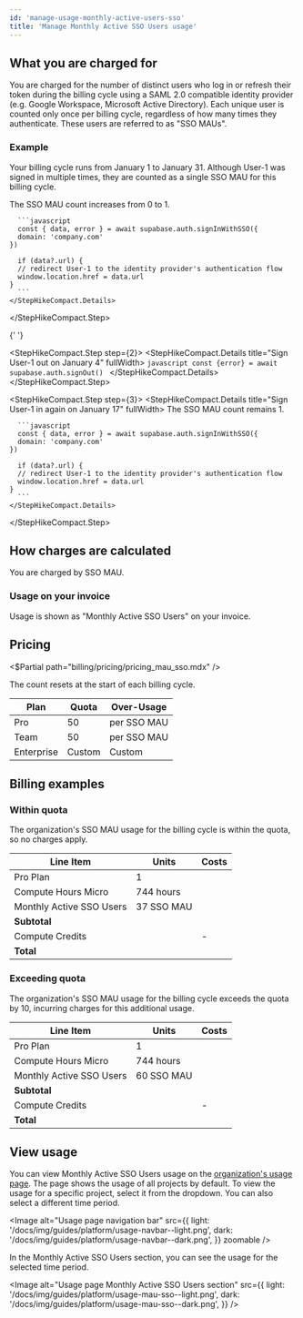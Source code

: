 ```yaml
---
id: 'manage-usage-monthly-active-users-sso'
title: 'Manage Monthly Active SSO Users usage'
---
```


## What you are charged for

You are charged for the number of distinct users who log in or refresh their token during the billing cycle using a SAML 2.0 compatible identity provider (e.g. Google Workspace, Microsoft Active Directory). Each unique user is counted only once per billing cycle, regardless of how many times they authenticate. These users are referred to as "SSO MAUs".

### Example

Your billing cycle runs from January 1 to January 31. Although User-1 was signed in multiple times, they are counted as a single SSO MAU for this billing cycle.

<StepHikeCompact>
  <StepHikeCompact.Step step={1}>
    <StepHikeCompact.Details title="Sign User-1 in on January 3" fullWidth>
      The SSO MAU count increases from 0 to 1.

      ```javascript
      const { data, error } = await supabase.auth.signInWithSSO({
      domain: 'company.com'
    })

      if (data?.url) {
      // redirect User-1 to the identity provider's authentication flow
      window.location.href = data.url
    }
      ```
    </StepHikeCompact.Details>

  </StepHikeCompact.Step>

{' '}

<StepHikeCompact.Step step={2}>
  <StepHikeCompact.Details title="Sign User-1 out on January 4" fullWidth>
    ```javascript
    const {error} = await supabase.auth.signOut()
    ```
  </StepHikeCompact.Details>
</StepHikeCompact.Step>

  <StepHikeCompact.Step step={3}>
    <StepHikeCompact.Details title="Sign User-1 in again on January 17" fullWidth>
      The SSO MAU count remains 1.

      ```javascript
      const { data, error } = await supabase.auth.signInWithSSO({
      domain: 'company.com'
    })

      if (data?.url) {
      // redirect User-1 to the identity provider's authentication flow
      window.location.href = data.url
    }
      ```
    </StepHikeCompact.Details>

  </StepHikeCompact.Step>
</StepHikeCompact>

## How charges are calculated

You are charged by SSO MAU.

### Usage on your invoice

Usage is shown as "Monthly Active SSO Users" on your invoice.

## Pricing

<$Partial path="billing/pricing/pricing_mau_sso.mdx" />

<Admonition type="note">

The count resets at the start of each billing cycle.

</Admonition>

| Plan       | Quota  | Over-Usage                          |
| ---------- | ------ | ----------------------------------- |
| Pro        | 50     | <Price price="0.015" /> per SSO MAU |
| Team       | 50     | <Price price="0.015" /> per SSO MAU |
| Enterprise | Custom | Custom                              |

## Billing examples

### Within quota

The organization's SSO MAU usage for the billing cycle is within the quota, so no charges apply.

| Line Item                | Units      | Costs                    |
| ------------------------ | ---------- | ------------------------ |
| Pro Plan                 | 1          | <Price price="25" />     |
| Compute Hours Micro      | 744 hours  | <Price price="10" />     |
| Monthly Active SSO Users | 37 SSO MAU | <Price price="0" />      |
| **Subtotal**             |            | **<Price price="35" />** |
| Compute Credits          |            | -<Price price="10" />    |
| **Total**                |            | **<Price price="25" />** |

### Exceeding quota

The organization's SSO MAU usage for the billing cycle exceeds the quota by 10, incurring charges for this additional usage.

| Line Item                | Units      | Costs                       |
| ------------------------ | ---------- | --------------------------- |
| Pro Plan                 | 1          | <Price price="25" />        |
| Compute Hours Micro      | 744 hours  | <Price price="10" />        |
| Monthly Active SSO Users | 60 SSO MAU | <Price price="0.15" />      |
| **Subtotal**             |            | **<Price price="35.15" />** |
| Compute Credits          |            | -<Price price="10" />       |
| **Total**                |            | **<Price price="25.15" />** |

## View usage

You can view Monthly Active SSO Users usage on the [organization's usage page](https://supabase.com/dashboard/org/_/usage). The page shows the usage of all projects by default. To view the usage for a specific project, select it from the dropdown. You can also select a different time period.

<Image
  alt="Usage page navigation bar"
  src={{
    light: '/docs/img/guides/platform/usage-navbar--light.png',
    dark: '/docs/img/guides/platform/usage-navbar--dark.png',
  }}
  zoomable
/>

In the Monthly Active SSO Users section, you can see the usage for the selected time period.

<Image
  alt="Usage page Monthly Active SSO Users section"
  src={{
    light: '/docs/img/guides/platform/usage-mau-sso--light.png',
    dark: '/docs/img/guides/platform/usage-mau-sso--dark.png',
  }}
/>

